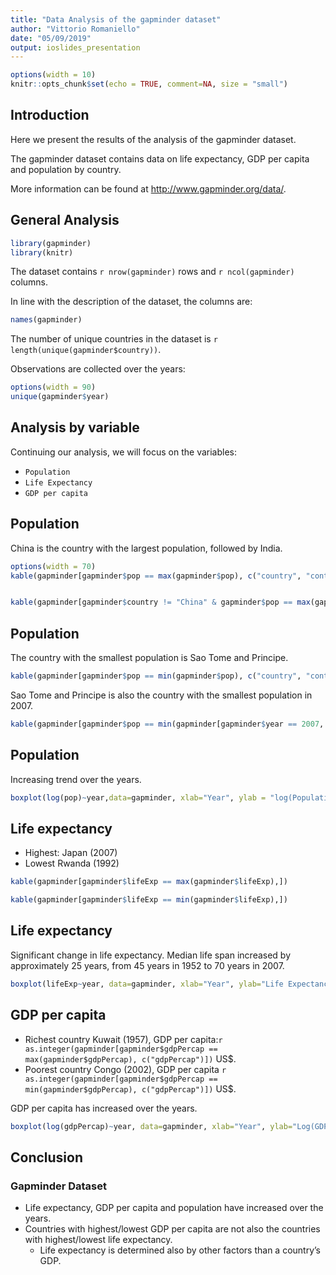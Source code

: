 ---
title: "Data Analysis of the gapminder dataset"
author: "Vittorio Romaniello"
date: "05/09/2019"
output: ioslides_presentation
---

```{r setup, include=FALSE}
options(width = 10)
knitr::opts_chunk$set(echo = TRUE, comment=NA, size = "small")
```

## Introduction
Here we present the results of the analysis of the gapminder dataset.

The gapminder dataset contains data on life expectancy, GDP per capita and population by country.

More information can be found at <http://www.gapminder.org/data/>.

## General Analysis 
```{r echo=FALSE}
library(gapminder)
library(knitr)
```
The dataset contains ``r nrow(gapminder)`` rows and ``r ncol(gapminder)`` columns.

In line with the description of the dataset, the columns are:

```{r, echo=FALSE}
names(gapminder)
```

The number of unique countries in the dataset is ``r length(unique(gapminder$country))``.

Observations are collected over the years: 
```{r echo=FALSE, results='hold'}
options(width = 90)
unique(gapminder$year)
```

## Analysis by variable
Continuing our analysis, we will focus on the variables:

* `Population`
* `Life Expectancy`
* `GDP per capita`

## Population

China is the country with the largest population, followed by India.
```{r echo=FALSE}
options(width = 70)
kable(gapminder[gapminder$pop == max(gapminder$pop), c("country", "continent", "year", "pop")])


kable(gapminder[gapminder$country != "China" & gapminder$pop == max(gapminder[gapminder$country != "China", c("pop")]), c("country", "continent", "year", "pop")])
```

## Population

The country with the smallest population is Sao Tome and Principe.
```{r echo=FALSE}
kable(gapminder[gapminder$pop == min(gapminder$pop), c("country", "continent", "year", "pop")])
```



Sao Tome and Principe is also the country with the smallest population in 2007.
```{r, echo=FALSE}
kable(gapminder[gapminder$pop == min(gapminder[gapminder$year == 2007, c("pop")]), c("country", "continent", "year", "pop")])
```

## Population

Increasing trend over the years.
```{r echo=FALSE}
boxplot(log(pop)~year,data=gapminder, xlab="Year", ylab = "log(Population)", main="Boxplot of log(Population) by year")
```

## Life expectancy

* Highest: Japan (2007)
* Lowest Rwanda (1992)

```{r, echo=FALSE}
kable(gapminder[gapminder$lifeExp == max(gapminder$lifeExp),])

kable(gapminder[gapminder$lifeExp == min(gapminder$lifeExp),])

```

## Life expectancy 

Significant change in life expectancy. Median life span increased by approximately 25 years, from 45 years in 1952 to 70 years in 2007.

```{r echo=FALSE}
boxplot(lifeExp~year, data=gapminder, xlab="Year", ylab="Life Expectancy", main="Boxplot of life expectancy by year")
```

## GDP per capita

- Richest country Kuwait (1957), GDP per capita:``r as.integer(gapminder[gapminder$gdpPercap == max(gapminder$gdpPercap), c("gdpPercap")])`` US$. 
- Poorest country Congo (2002), GDP per capita ``r as.integer(gapminder[gapminder$gdpPercap == min(gapminder$gdpPercap), c("gdpPercap")])`` US$.

GDP per capita has increased over the years.
```{r echo=FALSE}
boxplot(log(gdpPercap)~year, data=gapminder, xlab="Year", ylab="Log(GDP)", main="Boxplot of log(GDP) by year")
```

## Conclusion

### Gapminder Dataset

* Life expectancy, GDP per capita and population have increased over the years.
* Countries with highest/lowest GDP per capita are not also the countries with highest/lowest life expectancy.
  * Life expectancy is determined also by other factors than a country's GDP.

